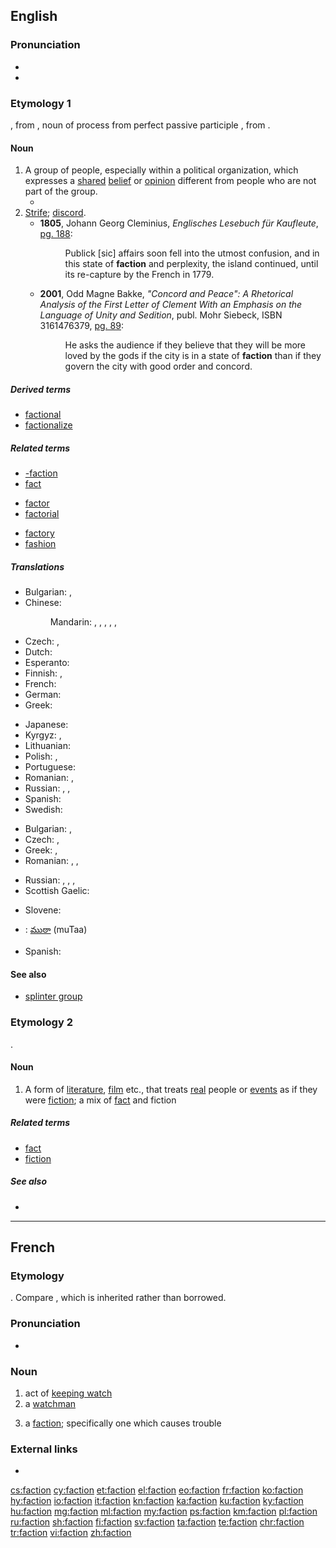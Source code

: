 {{also|-faction}}
==English==
{{wikipedia}}

===Pronunciation===
* {{IPA|/ˈfæk.ʃən/|/ˈfæk.ʃn/|lang=en}}
* {{rhymes|ækʃən|lang=en}}

===Etymology 1===
{{borrowing|frm|faction|lang=en}}, from {{etyl|la|en}} {{term|factiō||lang=la|a group of people acting together, a political faction}}, noun of process from perfect passive participle {{term|factus|lang=la}}, from {{m|la|faciō||do, make}}.

====Noun====
{{en-noun}}

# A group of people, especially within a political organization, which expresses a [[shared]] [[belief]] or [[opinion]] different from people who are not part of the group.
#* {{quote-book|title=Essays, Moral and Political|author=[[w:David Hume|David Hume]]|year=1748|chapter=Of Parties in General — How '''factions''' arise and contend.|passage=Real '''factions''' may be divided into those from interest, from principle, and from affection}}
# [[strife|Strife]]; [[discord]].
#* '''1805''', Johann Georg Cleminius, ''Englisches Lesebuch für Kaufleute'', [http://books.google.com/books?id=B9cRAAAAIAAJ&pg=PA188&dq=faction&lr=&num=100&as_brr=3 pg. 188]:
#*: Publick [sic] affairs soon fell into the utmost confusion, and in this state of '''faction''' and perplexity, the island continued, until its re-capture by the French in 1779.
#* '''2001''', Odd Magne Bakke, ''"Concord and Peace": A Rhetorical Analysis of the First Letter of Clement With an Emphasis on the Language of Unity and Sedition'', publ. Mohr Siebeck, ISBN 3161476379, [http://books.google.com/books?id=cI1btFqWegoC&pg=PA89&dq=%22faction%22&as_brr=3&sig=R6XBNzJrKPdhILpQQfGC22KlIgc pg. 89]:
#*: He asks the audience if they believe that they will be more loved by the gods if the city is in a state of '''faction''' than if they govern the city with good order and concord.

=====Derived terms=====
* [[factional]]
* [[factionalize]]

=====Related terms=====
{{rel-top3|Terms etymologically related to ''faction'' (etymology 1)}}
* [[-faction]]
* [[fact]]
{{rel-mid3}}
* [[factor]]
* [[factorial]]
{{rel-mid3}}
* [[factory]]
* [[fashion]]
{{rel-bottom}}

=====Translations=====
{{trans-top|group of people}}
* Bulgarian: {{t+|bg|фракция|f|sc=Cyrl}}, {{t+|bg|клика|f|sc=Cyrl}}
* Chinese:
*: Mandarin: {{t|cmn|幫派|sc=Hani}}, {{t+|cmn|帮派|tr=bāngpài|sc=Hani}}, {{t|cmn|派別|sc=Hani}}, {{t+|cmn|派别|tr=pàibié|sc=Hani}}, {{t+|cmn|派系|tr=pàixì|sc=Hani}}, {{t+|cmn|派|tr=pài|sc=Hani}}
* Czech: {{t|cs|frakce|f}}, {{t+|cs|křídlo|n}}
* Dutch: {{t+|nl|fractie}}
* Esperanto: {{t|eo|fakcio}}
* Finnish: {{t+|fi|siipi}}, {{t|fi|suuntaus}}
* French: {{t+|fr|faction|f}}
* German: {{t+|de|Fraktion|f}}
* Greek: {{t+|el|φατρία|f}}
{{trans-mid}}
* Japanese: {{t|ja|派閥|tr=はばつ, habatsu|sc=Jpan}}
* Kyrgyz: {{t+|ky|фракция}}, {{t+|ky|группировка}}
* Lithuanian: {{t|lt|frakcija|f}}
* Polish: {{t+|pl|frakcja|f}}, {{t|pl|stronnictwo|n}}
* Portuguese: {{t+|pt|facção|f}}
* Romanian: {{t+|ro|facțiune}}, {{t+|ro|fracțiune|f}}
* Russian: {{t+|ru|фракция|f|tr=frákcija}}, {{t+|ru|группировка|f|tr=gruppiróvka|sc=Cyrl}}, {{t+|ru|клика|f|tr=klíka|sc=Cyrl}}
* Spanish: {{t|es|facción|f}}
* Swedish: {{t+|sv|fraktion}}
{{trans-bottom}}

{{trans-top|strife}}
* Bulgarian: {{t+|bg|разногласие|n|sc=Cyrl}}, {{t+|bg|раздор|m|sc=Cyrl}}
* Czech: {{t|cs|rozkol|m}}, {{t|cs|rozpor|m}}
* Greek: {{t+|el|διχόνοια|f}}, {{t+|el|φαγωμάρα|f}}
* Romanian: {{t+|ro|dezbinare|f}}, {{t+|ro|rivalitate|f}}, {{t+|ro|vrajbă|f}}
{{trans-mid}}
* Russian: {{t+|ru|раздор|alt=раздоры|m-p|tr=razdóry}}, {{t+|ru|распря|alt=распри|f-p|tr=ráspri}}, {{t+|ru|интрига|alt=интриги|f-p|tr=intrígi}}, {{t+|ru|разногласие|n|tr=raznoglásije|sc=Cyrl}}
* Scottish Gaelic: {{t|gd|eadar-dhealachadh|m}}
{{trans-bottom}}

{{checktrans-top}}
* Slovene: {{t-check|sl|frakcija|f}}
{{trans-mid}}
* {{ttbc|te}}: [[ముఠా]] (muTaa)
* Spanish: {{t-check|es|facción}}
{{trans-bottom}}

====See also====
* [[splinter group]]

===Etymology 2===
{{blend|fact|fiction|lang=en}}.

====Noun====
{{en-noun}}

# A form of [[literature]], [[film]] etc., that treats [[real]] people or [[event]]s as if they were [[fiction]]; a mix of [[fact]] and fiction

=====Related terms=====
* [[fact]]
* [[fiction]]

=====See also=====
* {{pedialite|Non-fiction novel}}

----

==French==

===Etymology===
{{borrowing|la|factiō|lang=fr}}. Compare {{term|façon|lang=fr}}, which is inherited rather than borrowed.

===Pronunciation===
* {{IPA|/faksjɔ̃/|lang=fr}}

===Noun===
{{fr-noun|f}}

# act of [[keep watch|keeping watch]]
# a [[watchman]]
# {{context|politics|lang=fr}} a [[#English|faction]]; specifically one which causes trouble

===External links===
* {{R:TLFi}}

[[cs:faction]]
[[cy:faction]]
[[et:faction]]
[[el:faction]]
[[eo:faction]]
[[fr:faction]]
[[ko:faction]]
[[hy:faction]]
[[io:faction]]
[[it:faction]]
[[kn:faction]]
[[ka:faction]]
[[ku:faction]]
[[ky:faction]]
[[hu:faction]]
[[mg:faction]]
[[ml:faction]]
[[my:faction]]
[[ps:faction]]
[[km:faction]]
[[pl:faction]]
[[ru:faction]]
[[sh:faction]]
[[fi:faction]]
[[sv:faction]]
[[ta:faction]]
[[te:faction]]
[[chr:faction]]
[[tr:faction]]
[[vi:faction]]
[[zh:faction]]